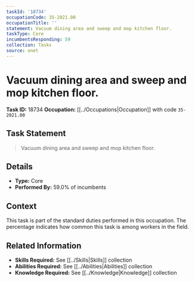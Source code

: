 ```yaml
---
taskId: '18734'
occupationCode: 35-2021.00
occupationTitle: ''
statement: Vacuum dining area and sweep and mop kitchen floor.
taskType: Core
incumbentsResponding: 59
collection: Tasks
source: onet
---
```

# Vacuum dining area and sweep and mop kitchen floor.

**Task ID:** 18734
**Occupation:** [[../Occupations|Occupation]] with code `35-2021.00`

## Task Statement

> Vacuum dining area and sweep and mop kitchen floor.

## Details

- **Type:** Core
- **Performed By:** 59.0% of incumbents

## Context

This task is part of the standard duties performed in this occupation. The percentage indicates how common this task is among workers in the field.

## Related Information

- **Skills Required:** See [[../Skills|Skills]] collection
- **Abilities Required:** See [[../Abilities|Abilities]] collection
- **Knowledge Required:** See [[../Knowledge|Knowledge]] collection
